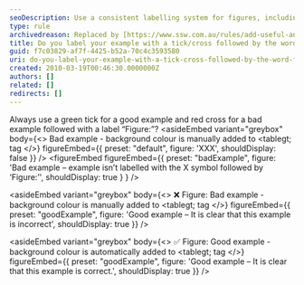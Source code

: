 ```yaml
---
seoDescription: Use a consistent labelling system for figures, including a green tick (✅) or red cross (❌) followed by "Figure -". This ensures clarity and readability in your examples.
type: rule
archivedreason: Replaced by [https://www.ssw.com.au/rules/add-useful-and-concise-figure-captions](/rules/add-useful-and-concise-figure-captions)
title: Do you label your example with a tick/cross followed by the word Figure:?
guid: f7c03829-af7f-4425-b52a-70c4c3593580
uri: do-you-label-your-example-with-a-tick-cross-followed-by-the-word-figure
created: 2010-03-19T00:46:30.0000000Z
authors: []
related: []
redirects: []
---
```


Always use a green tick for a good example and red cross for a bad example followed with a label “Figure&#58;”?
<asideEmbed
  variant="greybox"
  body={<>
    Bad example - background colour is manually added to &lt;tablegt; tag
  </>}
  figureEmbed={{
    preset: "default",
    figure: 'XXX',
    shouldDisplay: false
  }}
/>
<figureEmbed figureEmbed={{
  preset: "badExample",
  figure: 'Bad example – example isn’t labelled with the X symbol followed by ‘Figure:’',
  shouldDisplay: true
} } />


<asideEmbed
  variant="greybox"
  body={<>
    ❌ Figure&#58; Bad example - background colour is manually added to &lt;tablegt; tag
  </>}
  figureEmbed={{
    preset: "goodExample",
    figure: 'Good example – It is clear that this example is incorrect',
    shouldDisplay: true
  }}
/>

<asideEmbed
  variant="greybox"
  body={<>
    ✅ Figure&#58; Good example - background colour is automatically added to &lt;tablegt; tag
  </>}
  figureEmbed={{
    preset: "goodExample",
    figure: 'Good example – It is clear that this example is correct.',
    shouldDisplay: true
  }}
/>